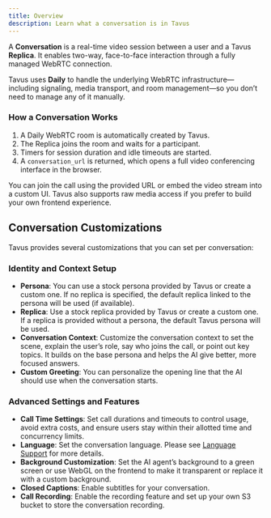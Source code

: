 ```yaml
---
title: Overview
description: Learn what a conversation is in Tavus
---
```


A **Conversation** is a real-time video session between a user and a Tavus **Replica**. It enables two-way, face-to-face interaction through a fully managed WebRTC connection.

Tavus uses **Daily** to handle the underlying WebRTC infrastructure—including signaling, media transport, and room management—so you don’t need to manage any of it manually.

### How a Conversation Works

1. A Daily WebRTC room is automatically created by Tavus.
2. The Replica joins the room and waits for a participant.
3. Timers for session duration and idle timeouts are started.
4. A `conversation_url` is returned, which opens a full video conferencing interface in the browser.

<Note>
You can join the call using the provided URL or embed the video stream into a custom UI. Tavus also supports raw media access if you prefer to build your own frontend experience.
</Note>

## Conversation Customizations
Tavus provides several customizations that you can set per conversation:
### Identity and Context Setup
- **Persona**: You can use a stock persona provided by Tavus or create a custom one. If no replica is specified, the default replica linked to the persona will be used (if available).
- **Replica**: Use a stock replica provided by Tavus or create a custom one. If a replica is provided without a persona, the default Tavus persona will be used.
- **Conversation Context**: Customize the conversation context to set the scene, explain the user’s role, say who joins the call, or point out key topics. It builds on the base persona and helps the AI give better, more focused answers.
- **Custom Greeting**: You can personalize the opening line that the AI should use when the conversation starts.
### Advanced Settings and Features
- **Call Time Settings**: Set call durations and timeouts to control usage, avoid extra costs, and ensure users stay within their allotted time and concurrency limits.
- **Language**: Set the conversation language. Please see [Language Support](/sections/conversational-video-interface/language-support#supported-language) for more details.
- **Background Customization**: Set the AI agent’s background to a green screen or use WebGL on the frontend to make it transparent or replace it with a custom background.
- **Closed Captions**: Enable subtitles for your conversation.
- **Call Recording**: Enable the recording feature and set up your own S3 bucket to store the conversation recording.


